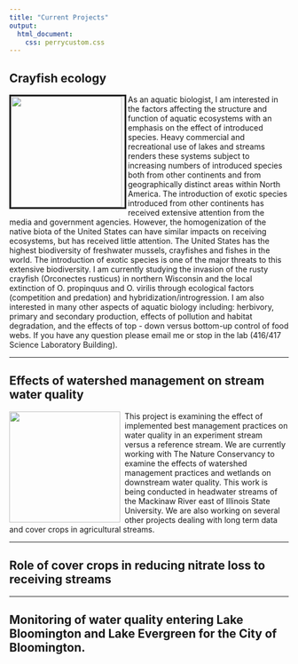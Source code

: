 ```yaml
---
title: "Current Projects"
output:
  html_document:
    css: perrycustom.css
---
```


 
## Crayfish ecology
<img align="left" img src="images/crayfishwlperry.jpg" height="200px" width="200px" border="3" style="PADDING-RIGHT: 5px" />  As an aquatic biologist, I am interested in the factors affecting the structure and function of aquatic ecosystems with an emphasis on the effect of introduced species. Heavy commercial and recreational use of lakes and streams renders these systems subject to increasing numbers of introduced species both from other continents and from geographically distinct areas within North America. The introduction of exotic species introduced from other continents has received extensive attention from the media and government agencies. However, the homogenization of the native biota of the United States can have similar impacts on receiving ecosystems, but has received little attention. The United States has the highest biodiversity of freshwater mussels, crayfishes and fishes in the world. The introduction of exotic species is one of the major threats to this extensive biodiversity. I am currently studying the invasion of the rusty crayfish (Orconectes rusticus) in northern Wisconsin and the local extinction of O. propinquus and O. virilis through ecological factors (competition and predation) and hybridization/introgression. I am also interested in many other aspects of aquatic biology including: herbivory, primary and secondary production, effects of pollution and habitat degradation, and the effects of top - down versus bottom-up control of food webs. If you have any question please email me or stop in the lab (416/417 Science Laboratory Building).

-------------


## Effects of watershed management on stream water quality
<img align="left" img src="images/cowstream.jpg" height="200px" width="200px" style="PADDING-RIGHT: 5px" />This project is examining the effect of implemented best management practices on water quality in an experiment stream versus a reference stream.  We are currently working with The Nature Conservancy to examine the effects of watershed management practices and wetlands on downstream water quality. This work is being conducted in headwater streams of the Mackinaw River east of Illinois State University. We are also working on several other projects dealing with long term data and cover crops in agricultural streams.


------


## Role of cover crops in reducing nitrate loss to receiving streams


--------

## Monitoring of water quality entering Lake Bloomington and Lake Evergreen for the City of Bloomington.





<!-- Global Site Tag (gtag.js) - Google Analytics -->
<script async src="https://www.googletagmanager.com/gtag/js?id=UA-88373117-3"></script>
<script>
  window.dataLayer = window.dataLayer || [];
  function gtag(){dataLayer.push(arguments)};
  gtag('js', new Date());

  gtag('config', 'UA-88373117-3');
</script>

